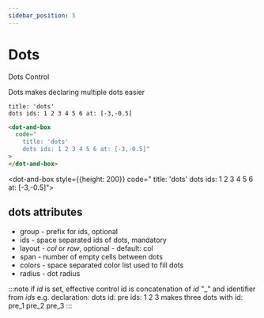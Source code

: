 ```yaml
---
sidebar_position: 5
---
```


# Dots

Dots Control

Dots makes declaring multiple dots easier

```dabl tab showLineNumbers
title: 'dots'
dots ids: 1 2 3 4 5 6 at: [-3,-0.5]
```

```html tab showLineNumbers
<dot-and-box
  code="
    title: 'dots'
    dots ids: 1 2 3 4 5 6 at: [-3,-0.5]"
>
</dot-and-box>
```

<dot-and-box style={{height: 200}} code="
title: 'dots'
dots ids: 1 2 3 4 5 6 at: [-3,-0.5]">
</dot-and-box>

## dots attributes

- group - prefix for ids, optional
- ids - space separated ids of dots, mandatory
- layout - _col_ or _row_, optional - default: col
- span - number of empty cells between dots
- colors - space separated color list used to fill dots
- radius - dot radius

:::note
if _id_ is set, effective control id is concatenation of _id_ "\_"
and identifier from _ids_
e.g. declaration:
dots id: pre ids: 1 2 3
makes three dots with id:
pre_1 pre_2 pre_3
:::
